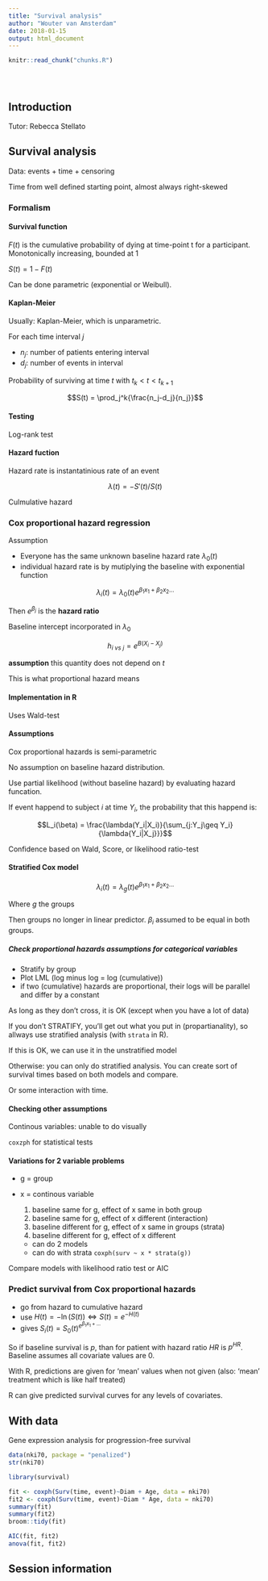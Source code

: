 ```yaml
---
title: "Survival analysis"
author: "Wouter van Amsterdam"
date: 2018-01-15
output: html_document
---
```


<!-- The file analysis/chunks.R contains chunks that define default settings
shared across the workflowr files. -->
```r
knitr::read_chunk("chunks.R")
```

<!-- Update knitr chunk options -->
```r
```

<!-- Insert the date the file was last updated -->
```r
```

<!-- Insert the code version (Git commit SHA1) if Git repository exists and R
 package git2r is installed -->
```r
```

<!-- Add your analysis here -->

## Introduction

Tutor: Rebecca Stellato

## Survival analysis

Data: events + time + censoring 

Time from well defined starting point, almost always right-skewed

### Formalism

#### Survival function
$F(t)$ is the cumulative probability of dying at time-point t for a participant. 
Monotonically increasing, bounded at 1

$S(t) = 1 - F(t)$

Can be done parametric (exponential or Weibull). 

#### Kaplan-Meier

Usually: Kaplan-Meier, which is unparametric.

For each time interval $j$

* $n_j$: number of patients entering interval
* $d_j$: number of events in interval

Probability of surviving at time $t$ with $t_k < t < t_{k+1}$

$$S(t) = \prod_j^k{\frac{n_j-d_j}{n_j}}$$


#### Testing

Log-rank test


#### Hazard fuction

Hazard rate is instantatinious rate of an event

$$\lambda(t) = -S'(t)/S(t)$$

Culmulative hazard

### Cox proportional hazard regression

Assumption

* Everyone has the same unknown baseline hazard rate $\lambda_0(t)$
* individual hazard rate is by mutiplying the baseline with exponential function

$$\lambda_i(t) = \lambda_0(t)e^{\beta_1x_1+\beta_2x_2...}$$

Then $e^{\beta_j}$ is the **hazard ratio**

Baseline intercept incorporated in $\lambda_0$

$$h_{i\ vs\ j} = e^{B(X_i - X_j)}$$

**assumption** this quantity does not depend on $t$

This is what proportional hazard means

#### Implementation in R

Uses Wald-test

#### Assumptions

Cox proportional hazards is semi-parametric

No assumption on baseline hazard distribution. 

Use partial likelihood (without baseline hazard) by evaluating hazard funcation.

If event happend to subject $i$ at time $Y_i$, the probability 
that this happend is:

$$L_i(\beta) = \frac{\lambda(Y_i|X_i)}{\sum_{j:Y_j\geq Y_i}{\lambda{Y_i|X_j}}}$$



Confidence based on Wald, Score, or likelihood ratio-test

#### Stratified Cox model

$$\lambda_i(t) = \lambda_g(t)e^{\beta_1x_1+\beta_2x_2...}$$

Where $g$ the groups

Then groups no longer in linear predictor.
$\beta_i$ assumed to be equal in both groups.

##### Check proportional hazards assumptions for categorical variables

* Stratify by group
* Plot LML (log minus log = log (cumulative))
* if two (cumulative) hazards are proportional, 
their logs will be parallel and differ by a constant

As long as they don't cross, it is OK (except when you have a lot of data)

If you don't STRATIFY, you'll get out what you put in 
(propartianality), so allways use stratified analysis 
(with `strata` in R).

If this is OK, we can use it in the unstratified model

Otherwise: you can only do stratified analysis. 
You can create sort of survival times based on both models 
and compare.

Or some interaction with time.

#### Checking other assumptions

Continous variables: unable to do visually

`coxzph` for statistical tests

#### Variations for 2 variable problems

* g = group
* x = continous variable

  1. baseline same for g, effect of x same in both group
  2. baseline same for g, effect of x different (interaction)
  3. baseline different for g, effect of x same in groups (strata)
  4. baseline different for g, effect of x different
    * can do 2 models
    * can do with strata `coxph(surv ~ x * strata(g))`

Compare models with likelihood ratio test or AIC

### Predict survival from Cox proportional hazards

* go from hazard to cumulative hazard
* use $H(t) = -\ln(S(t)) \iff S(t) = e^{-H(t)}$
* gives $S_i(t) = S_0(t)^{e^{\beta_1x_1+...}}$

So if baseline survival is $p$, than for patient with hazard ratio $HR$ 
is $p^{HR}$. Baseline assumes all covariate values are 0. 

With R, predictions are given for 'mean' values when not given (also: 
'mean' treatment which is like half treated)

R can give predicted survival curves for any levels of covariates.

## With data

Gene expression analysis for progression-free survival

```r
data(nki70, package = "penalized")
str(nki70)
```

```r
library(survival)

fit <- coxph(Surv(time, event)~Diam + Age, data = nki70)
fit2 <- coxph(Surv(time, event)~Diam * Age, data = nki70)
summary(fit)
summary(fit2)
broom::tidy(fit)

AIC(fit, fit2)
anova(fit, fit2)
```


## Session information

<!-- Insert the session information into the document -->
```r
```
